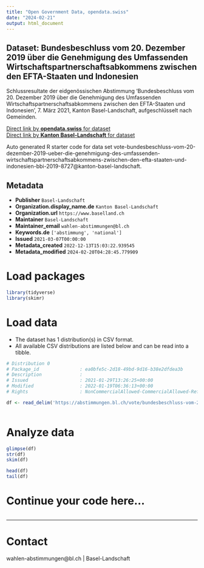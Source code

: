 ```yaml
---
title: "Open Government Data, opendata.swiss"
date: "2024-02-21"
output: html_document
---
```


## Dataset: Bundesbeschluss vom 20. Dezember 2019 über die Genehmigung des Umfassenden Wirtschaftspartnerschaftsabkommens zwischen den EFTA-Staaten und Indonesien

Schlussresultate der eidgenössischen Abstimmung 'Bundesbeschluss vom 20. Dezember 2019 über die Genehmigung des Umfassenden Wirtschaftspartnerschaftsabkommens zwischen den EFTA-Staaten und Indonesien ', 7. März 2021, Kanton Basel-Landschaft, aufgeschlüsselt nach Gemeinden.

[Direct link by **opendata.swiss** for dataset](https://opendata.swiss/de/dataset/bundesbeschluss-vom-20-dezember-2019-uber-die-genehmigung-des-umfassenden-wirtschaftspartnersch)<br>
[Direct link by **Kanton Basel-Landschaft** for dataset](https://abstimmungen.bl.ch/vote/bundesbeschluss-vom-20-dezember-2019-ueber-die-genehmigung-des-umfassenden-wirtschaftspartnerschaftsabkommens-zwischen-den-efta-staaten-und-indonesien-bbi-2019-8727/data)

Auto generated R starter code for data set vote-bundesbeschluss-vom-20-dezember-2019-ueber-die-genehmigung-des-umfassenden-wirtschaftspartnerschaftsabkommens-zwischen-den-efta-staaten-und-indonesien-bbi-2019-8727@kanton-basel-landschaft.

## Metadata

- **Publisher** `Basel-Landschaft`
- **Organization.display_name.de** `Kanton Basel-Landschaft`
- **Organization.url** `https://www.baselland.ch`
- **Maintainer** `Basel-Landschaft`
- **Maintainer_email** `wahlen-abstimmungen@bl.ch`
- **Keywords.de** `['abstimmung', 'national']`
- **Issued** `2021-03-07T00:00:00`
- **Metadata_created** `2022-12-13T15:03:22.939545`
- **Metadata_modified** `2024-02-20T04:28:45.779909`


# Load packages

```r

library(tidyverse)
library(skimr)

```

# Load data

-   The dataset has 1 distribution(s) in CSV format.
-   All available CSV distributions are listed below and can be read into a tibble.

```r

# Distribution 0
# Package_id               : ea0bfe5c-2d18-49bd-9d16-b38e2dfdea3b
# Description              : 
# Issued                   : 2021-01-29T13:26:25+00:00
# Modified                 : 2022-01-19T06:36:13+00:00
# Rights                   : NonCommercialAllowed-CommercialAllowed-ReferenceRequired

df <- read_delim('https://abstimmungen.bl.ch/vote/bundesbeschluss-vom-20-dezember-2019-ueber-die-genehmigung-des-umfassenden-wirtschaftspartnerschaftsabkommens-zwischen-den-efta-staaten-und-indonesien-bbi-2019-8727/data-csv')



```

# Analyze data

```r

glimpse(df)
str(df)
skim(df)

head(df)
tail(df)

```

# Continue your code here...

```r

```

------------------------------------------------------------------------

# Contact

wahlen-abstimmungen@bl.ch | Basel-Landschaft
